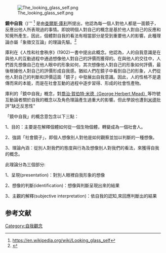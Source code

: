 [[File:The_looking_glass_self.png|right]]

'''鏡中自我'''（{{lang-en|looking glass self}})''' <ref>https://en.wikipedia.org/wiki/Looking_glass_self</ref>
是由[[查爾斯·庫利|查爾斯·庫利]]所提出，他認為每一個人對他人都是一面鏡子，反應出他人所表現過的事情。即說明個人對自己的概念是基於他人對自己的反應和知覺所產生，因此，個體對自我的看法有相當部分是受到重要他人的影響。此種理論亦屬「象徵交互論」的理論先驅。<ref>{{cite web |url=http://163.24.143.141/edu_term/view.php?ID=283 |title=存档副本 |accessdate=2014-09-15 |deadurl=yes |archiveurl=https://web.archive.org/web/20140915162856/http://163.24.143.141/edu_term/view.php?ID=283 |archivedate=2014-09-15 }}</ref>

庫利在《人性和社會秩序》(1902)一書中提出此概念。他認為，人的自我意識是在與他人的互動過程中通過想像他人對自己的評價而獲得的。在與他人的交往中，人們首先想像自己在他人眼中的形象如何，其次想像他人對自己的形象如何評價，最後根據他人對自己的評價形成自我感。猶如人們在鏡子中看到自己的形象，人們從他人對自己的判斷和評價這面「鏡子」中發展出自我意識。因此，人的性格不是遺傳而來的本能，而是在社會互動的過程中逐步習得、形成的社會性產物。

庫利的「鏡中自我」概念，對[[喬治·賀伯特·米德|喬治·賀伯特·米德（George Herbert Mead）]]等符號互動論者關於自我的概念以及角色理論產生過重大的影響。但此學說也遭到[[喬治·賀伯特·米德|米德]]批評"缺乏反思性"

「鏡中自我」的概念意包含以下三點：

1、目的：主要是在解釋個體如何從一個生物個體，轉變成為一個社會人。

2、強調「社會鏡子」，即個人想像別人對他是如何觀察並加以判斷的一種想像。

3、理論內涵：從別人對我們的態度與行為及想像別人對我們的看法，來獲得自我的概念。

此理論分為三個部分:

1、呈現(presentation)：對別人眼裡自我形象的想像

2、想像的判斷(identification)：想像與判斷呈現出來的結果

3、主觀的解釋(subjective interpretation)：依自我的認知,來回應判斷出的結果

[[Category:自我觀念|Category:自我觀念]]

== 参考文献 ==
{{reflist|2}}